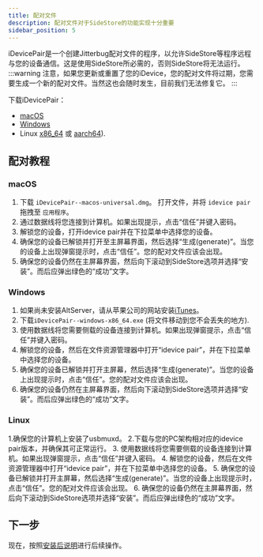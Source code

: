 ```yaml
---
title: 配对文件
description: 配对文件对于SideStore的功能实现十分重要
sidebar_position: 5
---
```


iDevicePair是一个创建Jitterbug配对文件的程序，以允许SideStore等程序远程与您的设备通信。这是使用SideStore所必需的，否则SideStore将无法运行。
:::warning
注意，如果您更新或重置了您的iDevice，您的配对文件将过期，您需要生成一个新的配对文件。当然这也会随时发生，目前我们无法修复它。
:::

下载iDevicePair：
- [macOS](https://github.com/jkcoxson/idevice_pair/releases/latest/download/iDevicePair--macos-universal.dmg)
- [Windows](https://github.com/jkcoxson/idevice_pair/releases/latest/download/iDevicePair--windows-x86_64.exe)
- Linux [x86_64](https://github.com/jkcoxson/idevice_pair/releases/latest/download/iDevicePair--linux-x86_64.AppImage) 或 [aarch64](https://github.com/jkcoxson/idevice_pair/releases/latest/download/iDevicePair--linux-aarch64.AppImage)).

## 配对教程

### macOS

1. 下载 `iDevicePair--macos-universal.dmg`。 打开文件，并将 `idevice pair`拖拽至 `应用程序`。
2. 通过数据线将您连接到计算机。如果出现提示，点击“信任”并键入密码。 
3. 解锁您的设备，打开idevice pair并在下拉菜单中选择您的设备。 
4. 确保您的设备已解锁并打开至主屏幕界面，然后选择“生成(generate)”。当您的设备上出现弹窗提示时，点击“信任”。您的配对文件应该会出现。 
5. 确保您的设备仍然在主屏幕界面，然后向下滚动到SideStore选项并选择“安装”。而后应弹出绿色的“成功”文字。

### Windows

1. 如果尚未安装AltServer，请从苹果公司的网站安装[iTunes](https://apple.com/itunes/download/win64)。
2. 下载`iDevicePair--windows-x86_64.exe` (将文件移动到您不会丢失的地方).
3. 使用数据线将您需要侧载的设备连接到计算机。如果出现弹窗提示，点击“信任”并键入密码。
4. 解锁您的设备，然后在文件资源管理器中打开“idevice pair”，并在下拉菜单中选择您的设备。
5. 确保您的设备已解锁并打开主屏幕，然后选择“生成(generate)”。当您的设备上出现提示时，点击“信任”。您的配对文件应该会出现。
6. 确保您的设备仍然在主屏幕界面，然后向下滚动到SideStore选项并选择“安装”。而后应弹出绿色的“成功”文字。

### Linux

1.确保您的计算机上安装了usbmuxd。 
2.下载与您的PC架构相对应的idevice pair版本，并确保其可正常运行。
3. 使用数据线将您需要侧载的设备连接到计算机。如果出现弹窗提示，点击“信任”并键入密码。
4. 解锁您的设备，然后在文件资源管理器中打开“idevice pair”，并在下拉菜单中选择您的设备。
5. 确保您的设备已解锁并打开主屏幕，然后选择“生成(generate)”。当您的设备上出现提示时，点击“信任”。您的配对文件应该会出现。
6. 确保您的设备仍然在主屏幕界面，然后向下滚动到SideStore选项并选择“安装”。而后应弹出绿色的“成功”文字。

## 下一步
现在，按照[安装后说明](post-install)进行后续操作。